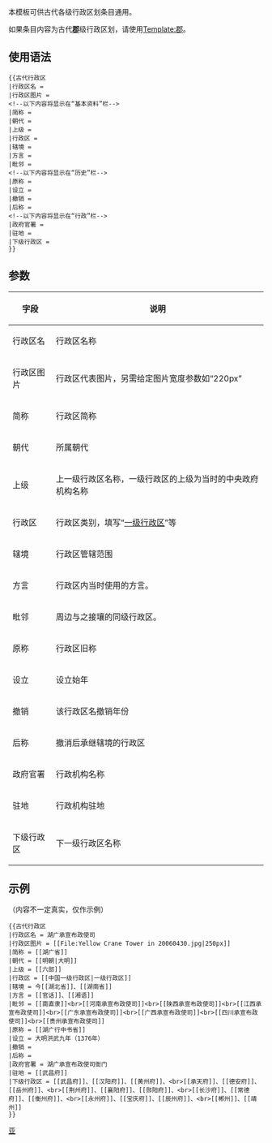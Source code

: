 <includeonly><!-- 在這裡加入模板的保護標識 --></includeonly><noinclude>{{Documentation subpage}}</noinclude>
<!-- 在本行下编辑模版说明 -->

本模板可供古代各级行政区划条目通用。

如果条目内容为古代'''[[郡]]'''级行政区划，请使用[[Template:郡]]。
==使用语法==
<pre style="width:300px">
{{古代行政区
|行政区名 = 
|行政区图片 =
<!--以下内容将显示在“基本资料”栏--> 
|简称 = 
|朝代 = 
|上级 = 
|行政区 = 
|辖境 = 
|方言 = 
|毗邻 = 
<!--以下内容将显示在“历史”栏-->
|原称 = 
|设立 = 
|撤销 = 
|后称 = 
<!--以下内容将显示在“行政”栏-->
|政府官署 = 
|驻地 = 
|下级行政区 = 
}}
</pre>

==参数==
{|class=wikitable
!字段||说明
|-
|行政区名||行政区名称
|-
|行政区图片||行政区代表图片，另需给定图片宽度参数如“220px”
|-
|简称||行政区简称
|-
|朝代||所属朝代
|-
|上级||上一级行政区名称，一级行政区的上级为当时的中央政府机构名称
|-
|行政区||行政区类别，填写“[[一级行政区]]”等
|-
|辖境||行政区管辖范围
|-
|方言||行政区内当时使用的方言。
|-
|毗邻||周边与之接壤的同级行政区。
|-
|原称||行政区旧称
|-
|设立||设立始年
|-
|撤销||该行政区名撤销年份
|-
|后称||撤消后承继辖境的行政区
|-
|政府官署||行政机构名称
|-
|驻地||行政机构驻地
|-
|下级行政区||下一级行政区名称
|}

==示例==
（内容不一定真实，仅作示例）
{{古代行政区
|行政区名 = 湖广承宣布政使司
|行政区图片 = [[File:Yellow Crane Tower in 20060430.jpg|250px]]
|简称 = [[湖广省]]
|朝代 = [[明朝|大明]]
|上级 = [[六部]]
|行政区 = [[中国一级行政区|一级行政区]]
|辖境 = 今[[湖北省]]、[[湖南省]]
|方言 = [[官话]]、[[湘语]]
|毗邻 = [[南直隶]]<br>[[河南承宣布政使司]]<br>[[陕西承宣布政使司]]<br>[[江西承宣布政使司]]<br>[[广东承宣布政使司]]<br>[[广西承宣布政使司]]<br>[[四川承宣布政使司]]<br>[[贵州承宣布政使司]]
|原称 = [[湖广行中书省]]
|设立 = 大明洪武九年（1376年）
|撤销 = 
|后称 = 
|政府官署 = 湖广承宣布政使司衙门
|驻地 = [[武昌府]]
|下级行政区 = [[武昌府]]、[[汉阳府]]、[[黄州府]]、<br>[[承天府]]、[[德安府]]、[[岳州府]]、<br>[[荆州府]]、[[襄阳府]]、[[郧阳府]]、<br>[[长沙府]]、[[常德府]]、[[衡州府]]、<br>[[永州府]]、[[宝庆府]]、[[辰州府]]、<br>[[郴州]]、[[靖州]]
}}
<pre style="overflow:auto">
{{古代行政区
|行政区名 = 湖广承宣布政使司
|行政区图片 = [[File:Yellow Crane Tower in 20060430.jpg|250px]]
|简称 = [[湖广省]]
|朝代 = [[明朝|大明]]
|上级 = [[六部]]
|行政区 = [[中国一级行政区|一级行政区]]
|辖境 = 今[[湖北省]]、[[湖南省]]
|方言 = [[官话]]、[[湘语]]
|毗邻 = [[南直隶]]<br>[[河南承宣布政使司]]<br>[[陕西承宣布政使司]]<br>[[江西承宣布政使司]]<br>[[广东承宣布政使司]]<br>[[广西承宣布政使司]]<br>[[四川承宣布政使司]]<br>[[贵州承宣布政使司]]
|原称 = [[湖广行中书省]]
|设立 = 大明洪武九年（1376年）
|撤销 = 
|后称 = 
|政府官署 = 湖广承宣布政使司衙门
|驻地 = [[武昌府]]
|下级行政区 = [[武昌府]]、[[汉阳府]]、[[黄州府]]、<br>[[承天府]]、[[德安府]]、[[岳州府]]、<br>[[荆州府]]、[[襄阳府]]、[[郧阳府]]、<br>[[长沙府]]、[[常德府]]、[[衡州府]]、<br>[[永州府]]、[[宝庆府]]、[[辰州府]]、<br>[[郴州]]、[[靖州]]
}}</pre>
<includeonly>
[[Category:中国古代行政区划模板|{{PAGENAME}}]]  
[[Category:古代行政区划信息框模板|亚]]
</includeonly>